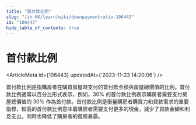 ```yaml
---
title: "首付款比例"
slug: "/zh-HK/learn/wiki/downpaymentratio-106443"
id: "106443"
hide_table_of_contents: true
---
```



# 首付款比例

<ArticleMeta id={106443} updatedAt={'2023-11-23 14:20:06'} />
<div className='border-solid border-b border-t-0 my-4 border-[var(--ifm-color-gray-300)]' />

首付款比例是指購房者在購買房屋時支付的首付款金額與房屋總價值的比例。首付款比例通常以百分比形式表示，例如，30% 的首付款比例表示購房者需要支付房屋總價值的 30% 作為首付款。首付款比例是衡量購房者購買力和貸款需求的重要指標，較高的首付款比例意味着購房者需要支付更多的現金，減少了貸款金額和利息支出，同時也降低了購房者的風險暴露。
